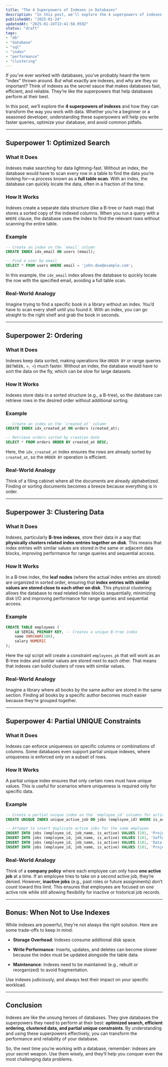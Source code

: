 ```yaml
---
title: "The 4 Superpowers of Indexes in Databases"
description: "In this post, we’ll explore the 4 superpowers of indexes and how they can transform the way you work with data!"
publishedAt: "2025-01-24"
updatedAt: "2025-01-24T13:41:58.959Z"
status: "draft"
tags: 
- "db"
- "database"
- "sql"
- "index"
- "performance"
- "clustering"
---
```



If you’ve ever worked with databases, you’ve probably heard the term "index" thrown around. But what exactly are indexes, and why are they so important? Think of indexes as the secret sauce that makes databases fast, efficient, and reliable. They’re like the superpowers that help databases perform at their best.

In this post, we’ll explore the **4 superpowers of indexes** and how they can transform the way you work with data. Whether you’re a beginner or a seasoned developer, understanding these superpowers will help you write faster queries, optimize your database, and avoid common pitfalls.

---

## Superpower 1: Optimized Search

### What It Does

Indexes make searching for data lightning-fast. Without an index, the database would have to scan every row in a table to find the data you’re looking for—a process known as a **full table scan**. With an index, the database can quickly locate the data, often in a fraction of the time.

### How It Works

Indexes create a separate data structure (like a B-tree or hash map) that stores a sorted copy of the indexed columns. When you run a query with a `WHERE` clause, the database uses the index to find the relevant rows without scanning the entire table.

### Example

```sql
-- Create an index on the `email` column
CREATE INDEX idx_email ON users (email);

-- Find a user by email
SELECT * FROM users WHERE email = 'john.doe@example.com';
```

In this example, the `idx_email` index allows the database to quickly locate the row with the specified email, avoiding a full table scan.

### Real-World Analogy

Imagine trying to find a specific book in a library without an index. You’d have to scan every shelf until you found it. With an index, you can go straight to the right shelf and grab the book in seconds.

---

## Superpower 2: Ordering

### What It Does

Indexes keep data sorted, making operations like `ORDER BY` or range queries (`BETWEEN,` `>`,` <`) much faster. Without an index, the database would have to sort the data on the fly, which can be slow for large datasets.

### How It Works

Indexes store data in a sorted structure (e.g., a B-tree), so the database can retrieve rows in the desired order without additional sorting.

### Example

```sql
-- Create an index on the `created_at` column
CREATE INDEX idx_created_at ON orders (created_at);

-- Retrieve orders sorted by creation date
SELECT * FROM orders ORDER BY created_at DESC;
```

Here, the `idx_created_at` index ensures the rows are already sorted by `created_at`, so the `ORDER BY` operation is efficient.

### Real-World Analogy

Think of a filing cabinet where all the documents are already alphabetized. Finding or sorting documents becomes a breeze because everything is in order.

---

## Superpower 3: Clustering Data

### What It Does

Indexes, particularly **B-tree indexes**, store their data in a way that **physically clusters related index entries together on disk**. This means that index entries with similar values are stored in the same or adjacent data blocks, improving performance for range queries and sequential access.

### How It Works

In a B-tree index, the **leaf nodes** (where the actual index entries are stored) are organized in sorted order, ensuring that **index entries with similar values are stored close to each other on disk**. This physical clustering allows the database to read related index blocks sequentially, minimizing disk I/O and improving performance for range queries and sequential access.

### Example

```sql caption="Remember: every PRIMARY KEY has an index"
CREATE TABLE employees (
    id SERIAL PRIMARY KEY, -- Creates a unique B-tree index
    name VARCHAR(100),
    salary NUMERIC
);
```

Here the sql script will create a constraint `employees_pk` that will work as an B-tree index and similar values are stored next to each
other. That means that indexes can build clusters of rows with similar values.

### Real-World Analogy

Imagine a library where all books by the same author are stored in the same section. Finding all books by a specific author becomes much easier because they’re grouped together.

---

## Superpower 4: Partial UNIQUE Constraints

### What It Does

Indexes can enforce uniqueness on specific columns or combinations of columns. Some databases even support partial unique indexes, where uniqueness is enforced only on a subset of rows.

### How It Works

A partial unique index ensures that only certain rows must have unique values. This is useful for scenarios where uniqueness is required only for specific data.

### Example

```sql
-- Create a partial unique index on the `employee_id` columns for active jobs only
CREATE UNIQUE INDEX unique_active_job ON jobs (employee_id) WHERE is_active = TRUE;

-- Attempt to insert duplicate active jobs for the same employee
INSERT INTO jobs (employee_id, job_name, is_active) VALUES (101, 'Project Manager', TRUE); -- Success
INSERT INTO jobs (employee_id, job_name, is_active) VALUES (101, 'Software Engineer', TRUE); -- Fails (violates unique constraint)
INSERT INTO jobs (employee_id, job_name, is_active) VALUES (101, 'Data Analyst', FALSE); -- Success (not active, so uniqueness is not enforced)
INSERT INTO jobs (employee_id, job_name, is_active) VALUES (101, 'Project Manager', FALSE); -- Success (not active, so uniqueness is not enforced)
```

### Real-World Analogy

Think of a **company policy** where each employee can only have **one active job** at a time. If an employee tries to take on a second active job, they’re denied. However, **inactive jobs** (e.g., past roles or future assignments) don’t count toward this limit. This ensures that employees are focused on one active role while still allowing flexibility for inactive or historical job records.

---

## Bonus: When Not to Use Indexes

While indexes are powerful, they’re not always the right solution. Here are some trade-offs to keep in mind:

- **Storage Overhead**: Indexes consume additional disk space.

- **Write Performance**: Inserts, updates, and deletes can become slower because the index must be updated alongside the table data.

- **Maintenance**: Indexes need to be maintained (e.g., rebuilt or reorganized) to avoid fragmentation.

Use indexes judiciously, and always test their impact on your specific workload.

---

## Conclusion

Indexes are like the unsung heroes of databases. They give databases the superpowers they need to perform at their best: **optimized search, efficient ordering, clustered data, and partial unique constraints**. By understanding and using these superpowers effectively, you can transform the performance and reliability of your database.

So, the next time you’re working with a database, remember: indexes are your secret weapon. Use them wisely, and they’ll help you conquer even the most challenging data problems.

